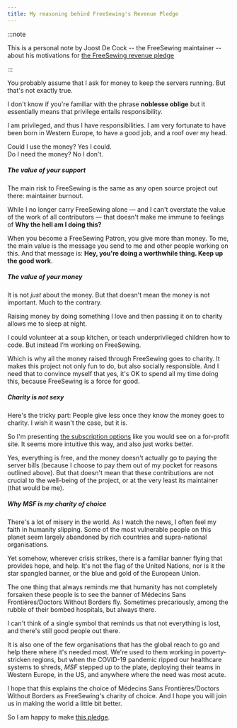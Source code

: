 ```yaml
---
title: My reasoning behind FreeSewing's Revenue Pledge
---
```


:::note


This is a personal note by Joost De Cock -- the FreeSewing maintainer -- about
his motivations for [the FreeSewing revenue pledge](/docs/about/pledge/)

:::

You probably assume that I ask for money to keep the servers running. But that's not exactly true.

I don't know if you're familiar with the phrase **noblesse oblige** but it essentially means that privilege entails responsibility.

I am privileged, and thus I have responsibilities.
I am very fortunate to have been born in Western Europe, to have a good job, and a roof over my head.

Could I use the money? Yes I could.  
Do I need the money? No I don't.

##### The value of your support

The main risk to FreeSewing is the same as any open source project out there: maintainer burnout.

While I no longer carry FreeSewing alone — and I can't overstate the value of the work of all contributors —
that doesn't make me immune to feelings of **Why the hell am I doing this?**

When you become a FreeSewing Patron, you give more than money.
To me, the main value is the message you send to me and other people working on this.
And that message is: **Hey, you're doing a worthwhile thing. Keep up the good work**.

##### The value of your money

It is not _just_ about the money. But that doesn't mean the money is not important.
Much to the contrary.

Raising money by doing something I love and then passing it on to charity allows me to sleep at night.

I could volunteer at a soup kitchen, or teach underprivileged children how to code. But instead I’m working on FreeSewing.

Which is why all the money raised through FreeSewing goes to charity.
It makes this project not only fun to do, but also socially responsible.
And I need that to convince myself that yes, it's OK to spend all my time doing this,
because FreeSewing is a force for good.

##### Charity is not sexy

Here's the tricky part: People give less once they know the money goes to charity.
I wish it wasn't the case, but it is.

So I'm presenting [the subscription options](/patrons/join) like you would see on a for-profit site.
It seems more intuitive this way, and also just works better.

Yes, everything is free, and the money doesn't actually go to paying the server bills
(because I choose to pay them out of my pocket for reasons outlined above).
But that doesn't mean that these contributions are not crucial to the well-being of the project,
or at the very least its maintainer (that would be me).

##### Why MSF is my charity of choice

There's a lot of misery in the world. As I watch the news, I often feel my faith in humanity slipping.
Some of the most vulnerable people on this planet seem largely abandoned by rich countries and supra-national organisations.

Yet somehow, wherever crisis strikes, there is a familiar banner flying that provides hope, and help. It's not the flag of the United Nations, nor is it the star spangled banner, or the blue and gold of the European Union.

The one thing that always reminds me that humanity has not completely forsaken these people is to see the banner of Médecins Sans Frontières/Doctors Without Borders fly.
Sometimes precariously, among the rubble of their bombed hospitals, but always there.

I can't think of a single symbol that reminds us that not everything is lost, and there's still good people out there.

It is also one of the few organisations that has the global reach to go and help there where it's needed most. We're used to them working in poverty-stricken regions, but when the COVID-19 pandemic ripped our healthcare systems to shreds, _MSF_ stepped up to the plate, deploying their teams in Western Europe, in the US, and anywhere where the need was most acute.

I hope that this explains the choice of Médecins Sans Frontières/Doctors Without Borders as FreeSewing's charity of choice. And I hope you will join us in making the world a little bit better.

So I am happy to make [this pledge](/docs/about/pledge/).
